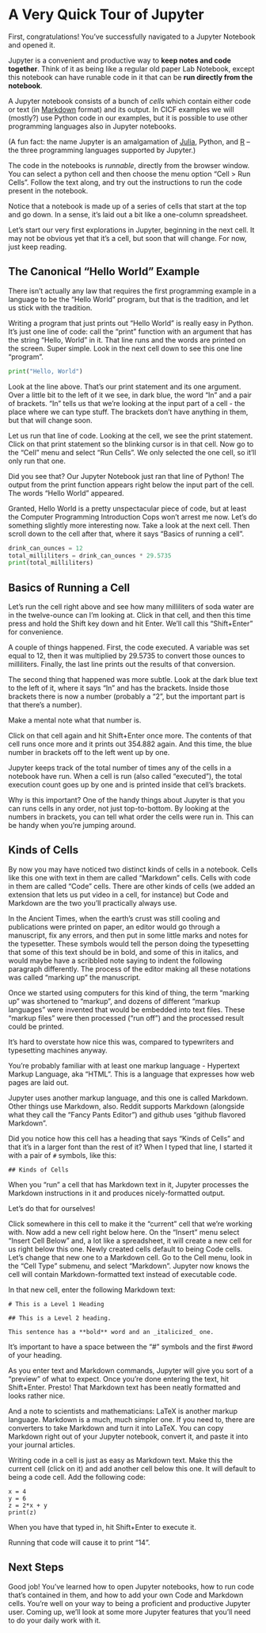 # A Very Quick Tour of Jupyter

First, congratulations!  You've successfully navigated to a Jupyter
Notebook and opened it. 

Jupyter is a convenient and productive way to **keep notes and code
together**. Think of it as being like a regular old paper Lab
Notebook, except this notebook can have runable code in it that can be
**run directly from the notebook**.

A Jupyter notebook consists of a bunch of _cells_ which contain either
code or text (in [Markdown] format) and its output.  In CICF examples
we will (mostly?) use Python code in our examples, but it is possible
to use other programming languages also in Jupyter notebooks.

(A fun fact: the name Jupyter is an amalgamation of [Julia], Python,
and [R] -- the three programming languages supported by Jupyter.)

[Markdown]: https://github.com/adam-p/markdown-here/wiki/Markdown-Cheatsheet
[Julia]: https://julialang.org/
[R]: https://www.r-project.org/

The code in the notebooks is _runnable_, directly from the browser
window.  You can select a python cell and then choose the menu option
"Cell > Run Cells".  Follow the text along, and try out the
instructions to run the code present in the notebook.

Notice that a notebook is made up of a series of cells that start at
the top and go down. In a sense, it's laid out a bit like a one-column
spreadsheet.

Let's start our very first explorations in Jupyter, beginning in the
next cell. It may not be obvious yet that it's a cell, but soon that
will change. For now, just keep reading.

## The Canonical "Hello World" Example

There isn't actually any law that requires the first programming
example in a language to be the "Hello World" program, but that is the
tradition, and let us stick with the tradition.

Writing a program that just prints out "Hello World" is really easy in
Python. It's just one line of code: call the "print" function with an
argument that has the string "Hello, World" in it. That line runs and
the words are printed on the screen. Super simple. Look in the next
cell down to see this one line "program".

```python
print("Hello, World")
```

Look at the line above. That's our print statement and its one
argument. Over a little bit to the left of it we see, in dark blue,
the word "In" and a pair of brackets. "In" tells us that we're looking
at the input part of a cell - the place where we can type stuff. The
brackets don't have anything in them, but that will change soon.

Let us run that line of code. Looking at the cell, we see the print
statement. Click on that print statement so the blinking cursor is in
that cell. Now go to the "Cell" menu and select "Run Cells". We only
selected the one cell, so it'll only run that one.

Did you see that?  Our Jupyter Notebook just ran that line of Python!
The output from the print function appears right below the input part
of the cell. The words "Hello World" appeared.

Granted, Hello World is a pretty unspectacular piece of code, but at
least the Computer Programming Introduction Cops won't arrest me
now. Let's do something slightly more interesting now. Take a look at
the next cell. Then scroll down to the cell after that, where it says
"Basics of running a cell".

```python
drink_can_ounces = 12
total_milliliters = drink_can_ounces * 29.5735
print(total_milliliters)
```

## Basics of Running a Cell

Let's run the cell right above and see how many milliliters of soda
water are in the twelve-ounce can I'm looking at. Click in that cell,
and then this time press and hold the Shift key down and hit
Enter. We'll call this "Shift+Enter" for convenience.

A couple of things happened. First, the code executed. A variable was
set equal to 12, then it was multiplied by 29.5735 to convert those
ounces to milliliters. Finally, the last line prints out the results
of that conversion.

The second thing that happened was more subtle. Look at the dark blue
text to the left of it, where it says "In" and has the
brackets. Inside those brackets there is now a number (probably a "2",
but the important part is that there's a number).

Make a mental note what that number is.

Click on that cell again and hit Shift+Enter once more. The contents
of that cell runs once more and it prints out 354.882 again. And this
time, the blue number in brackets off to the left went up by one.

Jupyter keeps track of the total number of times any of the cells in a
notebook have run. When a cell is run (also called "executed"), the
total execution count goes up by one and is printed inside that cell's
brackets.

Why is this important? One of the handy things about Jupyter is that
you can runs cells in any order, not just top-to-bottom. By looking at
the numbers in brackets, you can tell what order the cells were run
in. This can be handy when you're jumping around.

## Kinds of Cells

By now you may have noticed two distinct kinds of cells in a
notebook. Cells like this one with text in them are called "Markdown"
cells. Cells with code in them are called "Code" cells. There are
other kinds of cells (we added an extension that lets us put video in
a cell, for instance) but Code and Markdown are the two you'll
practically always use.

In the Ancient Times, when the earth's crust was still cooling and
publications were printed on paper, an editor would go through a
manuscript, fix any errors, and then put in some little marks and
notes for the typesetter. These symbols would tell the person doing
the typesetting that some of this text should be in bold, and some of
this in italics, and would maybe have a scribbled note saying to
indent the following paragraph differently. The process of the editor
making all these notations was called "marking up" the manuscript.

Once we started using computers for this kind of thing, the term
"marking up" was shortened to "markup", and dozens of different
"markup languages" were invented that would be embedded into text
files. These "markup files" were then processed ("run off") and the
processed result could be printed.

It's hard to overstate how nice this was, compared to typewriters and
typesetting machines anyway.

You're probably familiar with at least one markup language - Hypertext
Markup Language, aka "HTML". This is a language that expresses how web
pages are laid out.

Jupyter uses another markup language, and this one is called
Markdown. Other things use Markdown, also. Reddit supports Markdown
(alongside what they call the "Fancy Pants Editor") and github uses
"github flavored Markdown".

Did you notice how this cell has a heading that says "Kinds of Cells"
and that it's in a larger font than the rest of it?  When I typed that
line, I started it with a pair of `#` symbols, like this:

```
## Kinds of Cells
```

When you "run" a cell that has Markdown text in it, Jupyter processes
the Markdown instructions in it and produces nicely-formatted output.

Let's do that for ourselves!

Click somewhere in this cell to make it the "current" cell that we're
working with. Now add a new cell right below here. On the "Insert"
menu select "Insert Cell Below" and, a lot like a spreadsheet, it will
create a new cell for us right below this one.  Newly created cells
default to being Code cells. Let's change that new one to a Markdown
cell. Go to the Cell menu, look in the "Cell Type" submenu, and select
"Markdown". Jupyter now knows the cell will contain Markdown-formatted
text instead of executable code.

In that new cell, enter the following Markdown text:

```
# This is a Level 1 Heading

## This is a Level 2 heading.

This sentence has a **bold** word and an _italicized_ one.
```

It's important to have a space between the "#" symbols and the first
                                            #word of your heading.

As you enter text and Markdown commands, Jupyter will give you sort of
a "preview" of what to expect. Once you're done entering the text, hit
Shift+Enter.  Presto!  That Markdown text has been neatly formatted
and looks rather nice.

And a note to scientists and mathematicians: LaTeX is another markup
language. Markdown is a much, much simpler one. If you need to, there
are converters to take Markdown and turn it into LaTeX. You can copy
Markdown right out of your Jupyter notebook, convert it, and paste it
into your journal articles.

Writing code in a cell is just as easy as Markdown text. Make this the
current cell (click on it) and add another cell below this one. It
will default to being a code cell. Add the following code:

```
x = 4
y = 6
z = 2*x + y
print(z)
```

When you have that typed in, hit Shift+Enter to execute it.

Running that code will cause it to print "14".

## Next Steps

Good job! You've learned how to open Jupyter notebooks, how to run
code that's contained in them, and how to add your own Code and
Markdown cells. You're well on your way to being a proficient and
productive Jupyter user.  Coming up, we'll look at some more Jupyter
features that you'll need to do your daily work with it.

